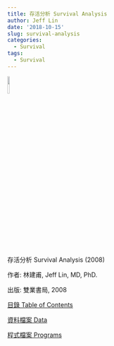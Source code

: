 ```yaml
---
title: 存活分析 Survival Analysis
author: Jeff Lin
date: '2018-10-15'
slug: survival-analysis
categories:
  - Survival
tags:
  - Survival
---
```

![](/2008surv/2008BookCover.jpg){width=10%}

存活分析 Survival Analysis (2008)

作者: 林建甫, Jeff Lin, MD, PhD.

出版: 雙業書局, 2008

[目錄 Table of Contents](/2008surv/2008B5SurvBookCoverToContents.pdf)

[資料檔案 Data](/2008surv/2008SurvBookDataExcel.rar)

[程式檔案 Programs](/2008surv/2008SurvBookPost.rar) 
